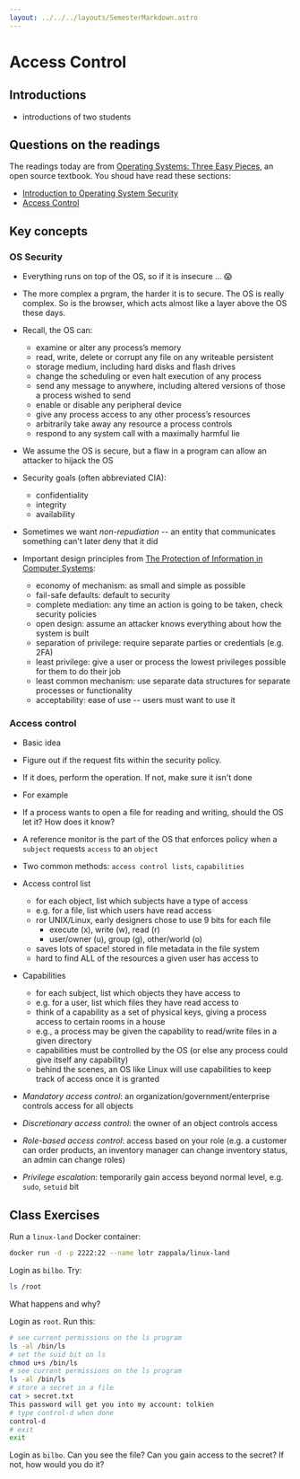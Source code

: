 ```yaml
---
layout: ../../../layouts/SemesterMarkdown.astro
---
```


# Access Control

## Introductions

- introductions of two students

## Questions on the readings

The readings today are from
[Operating Systems: Three Easy Pieces](https://pages.cs.wisc.edu/~remzi/OSTEP/),
an open source textbook. You shoud have read these sections:

- [Introduction to Operating System Security](hhttps://pages.cs.wisc.edu/~remzi/OSTEP/security-intro.pdf)
- [Access Control](https://pages.cs.wisc.edu/~remzi/OSTEP/security-access.pdf)

## Key concepts

### OS Security

- Everything runs on top of the OS, so if it is insecure ... 😱
- The more complex a prgram, the harder it is to secure. The OS is really
  complex. So is the browser, which acts almost like a layer above the OS these
  days.
- Recall, the OS can:

  - examine or alter any process’s memory
  - read, write, delete or corrupt any file on any writeable persistent
  - storage medium, including hard disks and flash drives
  - change the scheduling or even halt execution of any process
  - send any message to anywhere, including altered versions of those a process
    wished to send
  - enable or disable any peripheral device
  - give any process access to any other process’s resources
  - arbitrarily take away any resource a process controls
  - respond to any system call with a maximally harmful lie

- We assume the OS is secure, but a flaw in a program can allow an attacker to
  hijack the OS

- Security goals (often abbreviated CIA):
  - confidentiality
  - integrity
  - availability
- Sometimes we want _non-repudiation_ -- an entity that communicates something
  can't later deny that it did

- Important design principles from
  [The Protection of Information in Computer Systems](https://web.mit.edu/Saltzer/www/publications/protection/):

  - economy of mechanism: as small and simple as possible
  - fail-safe defaults: default to security
  - complete mediation: any time an action is going to be taken, check security
    policies
  - open design: assume an attacker knows everything about how the system is
    built
  - separation of privilege: require separate parties or credentials (e.g. 2FA)
  - least privilege: give a user or process the lowest privileges possible for
    them to do their job
  - least common mechanism: use separate data structures for separate processes
    or functionality
  - acceptability: ease of use -- users must want to use it

### Access control

- Basic idea
- Figure out if the request fits within the security policy.
- If it does, perform the operation. If not, make sure it isn't done
- For example

- If a process wants to open a file for reading and writing, should the OS let
  it? How does it know?

- A reference monitor is the part of the OS that enforces policy when a
  `subject` requests `access` to an `object`
- Two common methods: `access control lists`, `capabilities`
- Access control list

  - for each object, list which subjects have a type of access
  - e.g. for a file, list which users have read access
  - ror UNIX/Linux, early designers chose to use 9 bits for each file
    - execute (x), write (w), read (r)
    - user/owner (u), group (g), other/world (o)
  - saves lots of space! stored in file metadata in the file system
  - hard to find ALL of the resources a given user has access to

- Capabilities

  - for each subject, list which objects they have access to
  - e.g. for a user, list which files they have read access to
  - think of a capability as a set of physical keys, giving a process access to
    certain rooms in a house
  - e.g., a process may be given the capability to read/write files in a given
    directory
  - capabilities must be controlled by the OS (or else any process could give
    itself any capability)
  - behind the scenes, an OS like Linux will use capabilities to keep track of
    access once it is granted

- _Mandatory access control_: an organization/government/enterprise controls
  access for all objects
- _Discretionary access control_: the owner of an object controls access
- _Role-based access control_: access based on your role (e.g. a customer can
  order products, an inventory manager can change inventory status, an admin can
  change roles)
- _Privilege escalation_: temporarily gain access beyond normal level, e.g.
  `sudo`, `setuid` bit

## Class Exercises

Run a `linux-land` Docker container:

```bash
docker run -d -p 2222:22 --name lotr zappala/linux-land
```

Login as `bilbo`. Try:

```bash
ls /root
```

What happens and why?

Login as `root`. Run this:

```bash
# see current permissions on the ls program
ls -al /bin/ls
# set the suid bit on ls
chmod u+s /bin/ls
# see current permissions on the ls program
ls -al /bin/ls
# store a secret in a file
cat > secret.txt
This password will get you into my account: tolkien
# type control-d when done
control-d
# exit
exit
```

Login as `bilbo`. Can you see the file? Can you gain access to the secret? If
not, how would you do it?
